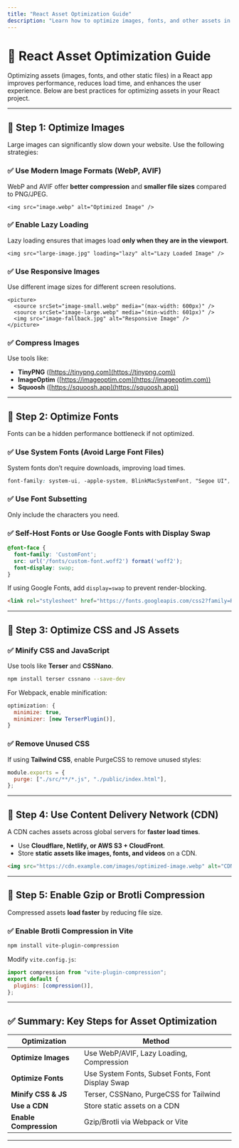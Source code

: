 ```yaml
---
title: "React Asset Optimization Guide"
description: "Learn how to optimize images, fonts, and other assets in React applications."
---
```



# 🎨 React Asset Optimization Guide

Optimizing assets (images, fonts, and other static files) in a React app improves performance, reduces load time, and enhances the user experience. Below are best practices for optimizing assets in your React project.

---

## 🔹 Step 1: Optimize Images
Large images can significantly slow down your website. Use the following strategies:

### ✅ Use Modern Image Formats (WebP, AVIF)
WebP and AVIF offer **better compression** and **smaller file sizes** compared to PNG/JPEG.

```tsx
<img src="image.webp" alt="Optimized Image" />
```

### ✅ Enable Lazy Loading
Lazy loading ensures that images load **only when they are in the viewport**.
```tsx
<img src="large-image.jpg" loading="lazy" alt="Lazy Loaded Image" />
```

### ✅ Use Responsive Images
Use different image sizes for different screen resolutions.
```tsx
<picture>
  <source srcSet="image-small.webp" media="(max-width: 600px)" />
  <source srcSet="image-large.webp" media="(min-width: 601px)" />
  <img src="image-fallback.jpg" alt="Responsive Image" />
</picture>
```

### ✅ Compress Images
Use tools like:
- **TinyPNG** ([https://tinypng.com](https://tinypng.com))
- **ImageOptim** ([https://imageoptim.com](https://imageoptim.com))
- **Squoosh** ([https://squoosh.app](https://squoosh.app))

---

## 🔹 Step 2: Optimize Fonts
Fonts can be a hidden performance bottleneck if not optimized.

### ✅ Use System Fonts (Avoid Large Font Files)
System fonts don’t require downloads, improving load times.
```css
font-family: system-ui, -apple-system, BlinkMacSystemFont, "Segoe UI", Roboto;
```

### ✅ Use Font Subsetting
Only include the characters you need.

### ✅ Self-Host Fonts or Use Google Fonts with Display Swap
```css
@font-face {
  font-family: 'CustomFont';
  src: url('/fonts/custom-font.woff2') format('woff2');
  font-display: swap;
}
```

If using Google Fonts, add `display=swap` to prevent render-blocking.
```html
<link rel="stylesheet" href="https://fonts.googleapis.com/css2?family=Roboto&display=swap" />
```

---

## 🔹 Step 3: Optimize CSS and JS Assets

### ✅ Minify CSS and JavaScript
Use tools like **Terser** and **CSSNano**.
```bash
npm install terser cssnano --save-dev
```

For Webpack, enable minification:
```js
optimization: {
  minimize: true,
  minimizer: [new TerserPlugin()],
}
```

### ✅ Remove Unused CSS
If using **Tailwind CSS**, enable PurgeCSS to remove unused styles:
```js
module.exports = {
  purge: ["./src/**/*.js", "./public/index.html"],
};
```

---

## 🔹 Step 4: Use Content Delivery Network (CDN)
A CDN caches assets across global servers for **faster load times**.
- Use **Cloudflare, Netlify, or AWS S3 + CloudFront**.
- Store **static assets like images, fonts, and videos** on a CDN.

```html
<img src="https://cdn.example.com/images/optimized-image.webp" alt="CDN Image" />
```

---

## 🔹 Step 5: Enable Gzip or Brotli Compression
Compressed assets **load faster** by reducing file size.

### ✅ Enable Brotli Compression in Vite
```bash
npm install vite-plugin-compression
```

Modify `vite.config.js`:
```js
import compression from "vite-plugin-compression";
export default {
  plugins: [compression()],
};
```

---

## ✅ **Summary: Key Steps for Asset Optimization**
| Optimization | Method |
|-------------|--------|
| **Optimize Images** | Use WebP/AVIF, Lazy Loading, Compression |
| **Optimize Fonts** | Use System Fonts, Subset Fonts, Font Display Swap |
| **Minify CSS & JS** | Terser, CSSNano, PurgeCSS for Tailwind |
| **Use a CDN** | Store static assets on a CDN |
| **Enable Compression** | Gzip/Brotli via Webpack or Vite |
---